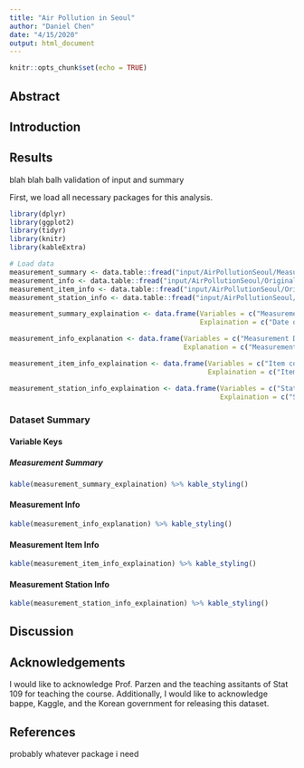 ```yaml
---
title: "Air Pollution in Seoul"
author: "Daniel Chen"
date: "4/15/2020"
output: html_document
---
```


```r
knitr::opts_chunk$set(echo = TRUE)
```

## Abstract

## Introduction

## Results

blah blah balh validation of input and summary

First, we load all necessary packages for this analysis.

```r
library(dplyr)
library(ggplot2)
library(tidyr)
library(knitr)
library(kableExtra)
```


```r
# Load data
measurement_summary <- data.table::fread("input/AirPollutionSeoul/Measurement_summary.csv")
measurement_info <- data.table::fread("input/AirPollutionSeoul/Original Data/Measurement_info.csv")
measurement_item_info <- data.table::fread("input/AirPollutionSeoul/Original Data/Measurement_item_info.csv")
measurement_station_info <- data.table::fread("input/AirPollutionSeoul/Original Data/Measurement_station_info.csv")
```

```r
measurement_summary_explaination <- data.frame(Variables = c("Measurement Date", "Station code", "Address", "Latitude", "Longitude", "SO2", "NO2", "O3", "CO", "PM10", "PM2.5"), 
                                               Explaination = c("Date of Measurement", "Station code", "Address of monitoring station", "Latitude of station", "Longitude of station", "Average Sulfur Dioxide(ppm)", "Average NO2(ppm)", "Average O3(ppm)", "Average CO(ppm)", "Average PM10(µg/m^3)", "Average PM2.5(µg/m^3 )"))

measurement_info_explanation <- data.frame(Variables = c("Measurement Date", "Station Code", "Item Code", "Average Value", "Instrument Status"), 
                                           Explanation = c("Measurement Date", "Station Code Primary key", "Item Code Primary Key", "Average value for given item code", "Status of instrument"))

measurement_item_info_explaination <- data.frame(Variables = c("Item code", "Item name", "Unit of measurement", "Good(blue)", "Normal(green)", "Bad(yellow)", "Very bad(Red)"), 
                                                 Explaination = c("Item code primary key", "Measured item name", "Unit of measurement", "Good value", "Normal value", "Bad value", "Very bad value"))

measurement_station_info_explaination <- data.frame(Variables = c("Station code", "Station name(district)", "Address", "Latitude", "Longitude"), 
                                                    Explaination = c("Station code primary key", "District name for station", "Address of station", "Latitude", "Longitude"))
```

### Dataset Summary

#### Variable Keys
##### Measurement Summary
```r
kable(measurement_summary_explaination) %>% kable_styling()
```

#### Measurement Info
```r
kable(measurement_info_explanation) %>% kable_styling()
```


#### Measurement Item Info
```r
kable(measurement_item_info_explaination) %>% kable_styling()
```

#### Measurement Station Info
```r
kable(measurement_station_info_explaination) %>% kable_styling()
```



## Discussion

## Acknowledgements
I would like to acknowledge Prof. Parzen and the teaching assitants of Stat 109 for teaching the course. Additionally, I would like to acknowledge bappe, Kaggle, and the Korean government for releasing this dataset.


## References
probably whatever package i need